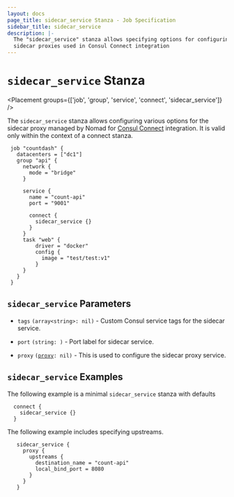```yaml
---
layout: docs
page_title: sidecar_service Stanza - Job Specification
sidebar_title: sidecar_service
description: |-
  The "sidecar_service" stanza allows specifying options for configuring
  sidecar proxies used in Consul Connect integration
---
```


# `sidecar_service` Stanza

<Placement groups={['job', 'group', 'service', 'connect', 'sidecar_service']} />

The `sidecar_service` stanza allows configuring various options for the sidecar
proxy managed by Nomad for [Consul
Connect](/guides/integrations/consul-connect) integration. It is
valid only within the context of a connect stanza.

```hcl
 job "countdash" {
   datacenters = ["dc1"]
   group "api" {
     network {
       mode = "bridge"
     }

     service {
       name = "count-api"
       port = "9001"

       connect {
         sidecar_service {}
       }
     }
     task "web" {
         driver = "docker"
         config {
           image = "test/test:v1"
         }
     }
   }
 }

```

## `sidecar_service` Parameters

- `tags` <code>(array&lt;string&gt;: nil)</code> - Custom Consul service tags for the sidecar service.

- `port` `(string: )` - Port label for sidecar service.

- `proxy` <code>([proxy][]: nil)</code> - This is used to configure the sidecar proxy service.

## `sidecar_service` Examples

The following example is a minimal `sidecar_service` stanza with defaults

```hcl
  connect {
    sidecar_service {}
  }
```

The following example includes specifying upstreams.

```hcl
   sidecar_service {
     proxy {
       upstreams {
         destination_name = "count-api"
         local_bind_port = 8080
       }
     }
   }

```

[job]: /docs/job-specification/job 'Nomad job Job Specification'
[group]: /docs/job-specification/group 'Nomad group Job Specification'
[task]: /docs/job-specification/task 'Nomad task Job Specification'
[interpolation]: /docs/runtime/interpolation 'Nomad interpolation'
[sidecar_service]: /docs/job-specification/sidecar_service 'Nomad sidecar service Specification'
[proxy]: /docs/job-specification/proxy 'Nomad sidecar proxy config Specification'

